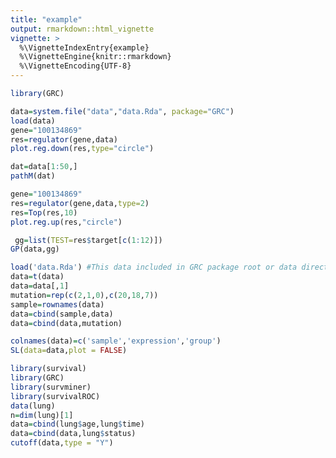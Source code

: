 ---
title: "example"
output: rmarkdown::html_vignette
vignette: >
  %\VignetteIndexEntry{example}
  %\VignetteEngine{knitr::rmarkdown}
  %\VignetteEncoding{UTF-8}
---

```{r downstream}
library(GRC)

data=system.file("data","data.Rda", package="GRC")
load(data) 
gene="100134869"
res=regulator(gene,data)
plot.reg.down(res,type="circle")

```

```{r}
dat=data[1:50,]
pathM(dat)
```



```{r upstream}
gene="100134869"
res=regulator(gene,data,type=2)
res=Top(res,10)
plot.reg.up(res,"circle")

```

```{r The correlation between gene expression and pathway score }
 gg=list(TEST=res$target[c(1:12)])
GP(data,gg)
```
```{r  Synthetic lethal analysis}
load('data.Rda') #This data included in GRC package root or data directory.
data=t(data)
data=data[,1]
mutation=rep(c(2,1,0),c(20,18,7))
sample=rownames(data)
data=cbind(sample,data)
data=cbind(data,mutation)

colnames(data)=c('sample','expression','group') 
SL(data=data,plot = FALSE)           
```
```{r}
library(survival)
library(GRC)
library(survminer)
library(survivalROC)
data(lung)
n=dim(lung)[1]
data=cbind(lung$age,lung$time)
data=cbind(data,lung$status)
cutoff(data,type = "Y")
```


